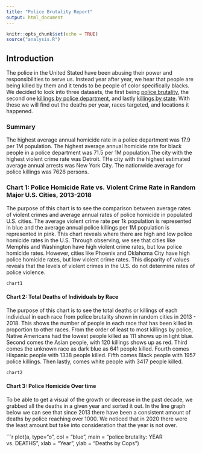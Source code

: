 ```yaml
---
title: "Police Brutality Report"
output: html_document
---
```


```r
knitr::opts_chunk$set(echo = TRUE)
source("analysis.R")
```

## Introduction
The police in the United Stated have been abusing their power and responsibilities to serve us. Instead year after year, we hear that people are being killed by them and it tends to be people of color specifically blacks. We decided to look into three datasets, the first being [police brutality]("https://raw.githubusercontent.com/info201b-au20/info201finalGEKK/gh-pages/2013-2020%20Police%20Killings-Table%201.csv"), the second one [killings by police department]("https://raw.githubusercontent.com/info201b-au20/info201finalGEKK/gh-pages/2013-2019%20Killings%20by%20PD-Table%201.csv"), and lastly [killings by state]("https://raw.githubusercontent.com/info201b-au20/info201finalGEKK/gh-pages/2013-2019%20Killings%20by%20State-Table%201.csv"). With these we will find out the deaths per year, races targeted, and locations it happened.

### Summary
The highest average annual homicide rate in a police department was 17.9 per 1M population. 
The highest average annual homicide rate for black people in a police department was 71.5 per 1M population.The city with the highest violent crime rate was Detroit. THe city with the highest estimated average annual arrests was New York City. The nationwide average for police killings was 7626 persons.


### Chart 1: Police Homicide Rate vs. Violent Crime Rate in Random Major U.S. Cities, 2013-2018
The purpose of this chart is to see the comparison between average rates of violent
crimes and average annual rates of police homicide in populated U.S. cities. The average violent crime rate per 1k population is represented in blue and the average annual police killings per 1M population is represented in pink.
This chart  reveals where there are high and low police homicide rates in the U.S. Through observing, we see that cities like Memphis and Washington have high violent crime rates, but low police homicide rates. However, cities like Phoenix and Oklahoma City have high police homicide rates, but low violent crime rates. This disparity of values reveals that the levels of violent crimes in the U.S. do not determine rates of police violence.

```r
chart1
```

#### Chart 2: Total Deaths of Individuals by Race
The purpose of this chart is to see the total deaths or killings of each individual in each race from police brutality shown in random cities in 2013 - 2018. This shows the number of people in each race that has been killed in proportion to other races. From the order of least to most killings by police, Native Americans had the lowest people killed as 111 shows up in light blue. Second comes the Asian people, with 120 killings shows up as red. Third comes the unknown race as dark blue as 641 people killed. Fourth comes Hispanic people with 1338 people killed. Fifth comes Black people with 1957 police killings. Then lastly, comes white people with 3417 people killed.

```r
chart2
```

#### Chart 3: Police Homicide Over time
To be able to get a visual of the growth or decrease in the past decade, we grabbed all the deaths in a given year and sorted it out. In the line graph below we can see that since 2013 there have been a consistent amount of deaths by police reaching over 1000. We noticed that in 2020 there were the least amount but take into consideration that the year is not over.

```r
plot(a, type="o",
     col = "blue",
     main = "police brutality: YEAR vs. DEATHS", 
     xlab = "Year",
     ylab = "Deaths by Cops")

